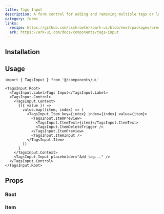 ```yaml
---
title: Tags Input
description: A form control for adding and removing multiple tags or labels.
category: forms
links:
  recipe: https://github.com/cschroeter/park-ui/blob/next/packages/preset/src/recipes/tags-input.ts
  ark: https://ark-ui.com/docs/components/tags-input
---
```


<ComponentExample name="basic" />

## Installation

<InstallationGuide />

## Usage

```tsx
import { TagsInput } from '@/components/ui'
```

```tsx
<TagsInput.Root>
  <TagsInput.Label>Tags Input</TagsInput.Label>
  <TagsInput.Control>
    <TagsInput.Context>
      {({ value }) =>
        value.map((item, index) => (
          <TagsInput.Item key={index} index={index} value={item}>
            <TagsInput.ItemPreview>
              <TagsInput.ItemText>{item}</TagsInput.ItemText>
              <TagsInput.ItemDeleteTrigger />
            </TagsInput.ItemPreview>
            <TagsInput.ItemInput />
          </TagsInput.Item>
        ))
      }
    </TagsInput.Context>
    <TagsInput.Input placeholder="Add tag..." />
  </TagsInput.Control>
</TagsInput.Root>
```

## Props

### Root

<PropsTable part="Root" />

### Item

<PropsTable part="Item" />